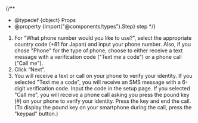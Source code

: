 

{/**
  * @typedef {object} Props
  * @property {import("@components/types").Step} step
  */}

<ol>
  <If cond={props.step === "alt"}>
    <Fragment>
      <AltAddMethod selection="the type of phone you want to add" />
    </Fragment>
    <Fragment slot="else">
      <FirstAnotherMethod selection={`"Phone"`} />
    </Fragment>
  </If>

  <li>
    For "What phone number would you like to use?", select the appropriate country code (+81 for Japan) and input your phone number. Also, <If cond={props.step === "alt"}>if you chose "Phone" for the type of phone, </If>choose to either receive a text message with a verification code ("Text me a code") or a phone call ("Call me"). 
    <img src={{ first, alt }[props.step]} />
  </li>
  <If cond={props.step === "first"}>
    <li>Click “Next”.</li>
  </If>
  <li>
    You will receive a text or call on your phone to verify your identity. If you selected "Text me a code", you will receive an SMS message with a 6-digit verification code. Input the code in the setup page. If you selected "Call me", you will receive a phone call asking you press the pound key (#) on your phone to verify your identity. Press the key and end the call. (To display the pound key on your smartphone during the call, press the "keypad" button.)
  </li>
</ol>